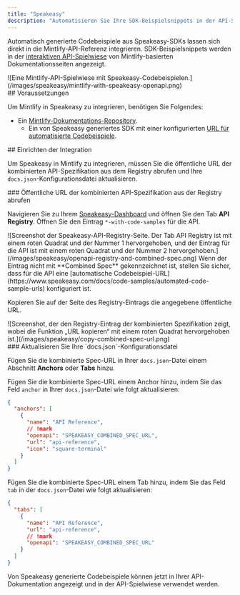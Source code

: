 ```yaml
---
title: "Speakeasy"
description: "Automatisieren Sie Ihre SDK-Beispielsnippets in der API-Spielwiese"
---
```


Automatisch generierte Codebeispiele aus Speakeasy-SDKs lassen sich direkt in die Mintlify-API-Referenz integrieren. SDK-Beispielsnippets werden in der [interaktiven API-Spielwiese](/de/api-playground/overview) von Mintlify-basierten Dokumentationsseiten angezeigt.

<Frame>
  ![Eine Mintlify-API-Spielwiese mit Speakeasy-Codebeispielen.](/images/speakeasy/mintlify-with-speakeasy-openapi.png)
</Frame>

<div id="prerequisites">
  ## Voraussetzungen
</div>

Um Mintlify in Speakeasy zu integrieren, benötigen Sie Folgendes:

* Ein [Mintlify-Dokumentations-Repository](/de/quickstart#creating-the-repository).
  * Ein von Speakeasy generiertes SDK mit einer konfigurierten [URL für automatisierte Codebeispiele](https://www.speakeasy.com/docs/code-samples/automated-code-sample-urls).

<div id="setting-up-the-integration">
  ## Einrichten der Integration
</div>

Um Speakeasy in Mintlify zu integrieren, müssen Sie die öffentliche URL der kombinierten API-Spezifikation aus dem Registry abrufen und Ihre `docs.json`-Konfigurationsdatei aktualisieren.

<div id="get-the-apis-combined-spec-public-url-from-the-registry">
  ### Öffentliche URL der kombinierten API-Spezifikation aus der Registry abrufen
</div>

Navigieren Sie zu Ihrem [Speakeasy-Dashboard](https://app.speakeasy.com) und öffnen Sie den Tab **API Registry**. Öffnen Sie den Eintrag `*-with-code-samples` für die API.

<Frame>
  ![Screenshot der Speakeasy-API-Registry-Seite. Der Tab API Registry ist mit einem roten Quadrat und der Nummer 1 hervorgehoben, und der Eintrag für die API ist mit einem roten Quadrat und der Nummer 2 hervorgehoben.](/images/speakeasy/openapi-registry-and-combined-spec.png)
</Frame>

<Note>
  Wenn der Eintrag nicht mit **Combined Spec** gekennzeichnet ist, stellen Sie sicher, dass für die API eine [automatische Codebeispiel-URL](https://www.speakeasy.com/docs/code-samples/automated-code-sample-urls) konfiguriert ist.
</Note>

Kopieren Sie auf der Seite des Registry-Eintrags die angegebene öffentliche URL.

<Frame>
  ![Screenshot, der den Registry-Eintrag der kombinierten Spezifikation zeigt, wobei die Funktion „URL kopieren“ mit einem roten Quadrat hervorgehoben ist.](/images/speakeasy/copy-combined-spec-url.png)
</Frame>

<div id="update-your-docsjson-configuration-file">
  ### Aktualisieren Sie Ihre `docs.json`-Konfigurationsdatei
</div>

Fügen Sie die kombinierte Spec-URL in Ihrer `docs.json`-Datei einem Abschnitt **Anchors** oder **Tabs** hinzu.

Fügen Sie die kombinierte Spec-URL einem Anchor hinzu, indem Sie das Feld `anchor` in Ihrer `docs.json`-Datei wie folgt aktualisieren:

```json docs.json
{
  "anchors": [
    {
      "name": "API Reference",
      // !mark
      "openapi": "SPEAKEASY_COMBINED_SPEC_URL",
      "url": "api-reference",
      "icon": "square-terminal"
    }
  ]
}
```

Fügen Sie die kombinierte Spec-URL einem Tab hinzu, indem Sie das Feld `tab` in der `docs.json`-Datei wie folgt aktualisieren:

```json docs.json
{
  "tabs": [
    {
      "name": "API Reference",
      "url": "api-reference",
      // !mark
      "openapi": "SPEAKEASY_COMBINED_SPEC_URL"
    }
  ]
}
```

Von Speakeasy generierte Codebeispiele können jetzt in Ihrer API-Dokumentation angezeigt und in der API-Spielwiese verwendet werden.